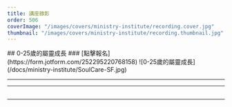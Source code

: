 ```yaml
---
title: 講座錄影
order: 506
coverImage: "/images/covers/ministry-institute/recording.cover.jpg"
thumbnail: "/images/covers/ministry-institute/recording.thumbnail.jpg"
---
```




<div class="text-center">
## 0-25歲的屬靈成長
### [點擊報名](https://form.jotform.com/252295220768158)
![0-25歲的屬靈成長](/docs/ministry-institute/SoulCare-SF.jpg) 
</div>

---

<Vimeo
  id="1101626795?h=895591004b&badge=0&autopause=0&player_id=0&app_id=58479"
  title="認識性格特征 建立和諧關係"
/>

---

<Vimeo
  id="1046948140?h=046a4402f6&badge=0&autopause=0&player_id=0&app_id=58479"
  title="情緒與靈命成長"
/>

<Pdf
  url="/docs/ministry-institute/Soul-Emotions.pdf"
  title="情緒與靈命成長"
/>
---

<Vimeo
  id="944153420?h=c0051de40c&badge=0&autopause=0&player_id=0&app_id=58479"
  title="關注孩子的心理健康"
/>

<Pdf
  url="/docs/ministry-institute/Soul-child-mental-health.pdf"
  title="關注孩子的心理健康"
/>
---

<Vimeo
  id="862191335?h=cc23d323d4&badge=0&autopause=0&player_id=0&app_id=58479"
  title="自閉症和性別焦慮的真相"
/>

<Pdf
  url="/docs/ministry-institute/ASD and Gender Dysphoria.pdf"
  title="自閉症和性別焦慮的真相"
/>

---

<Vimeo
  id="819936801?h=b4a78dd3be&badge=0&autopause=0&player_id=0&app_id=58479"
  title="靈命關懷系列講座 | 如何服事自閉症兒童及家庭"
/>

<Pdf
  url="/docs/ministry-institute/如何服事自閉症兒童及家庭.pdf"
  title="如何服事自閉症兒童及家庭"
/>
